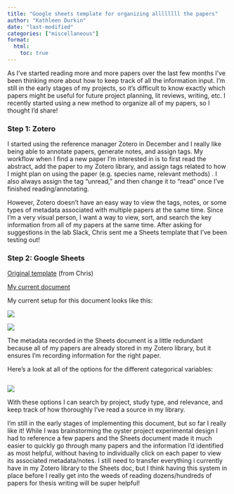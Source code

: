 ```yaml
---
title: "Google sheets template for organizing allllllll the papers"
author: "Kathleen Durkin"
date: "last-modified"
categories: ["miscellaneous"]
format:
  html:
    toc: true
---
```


As I've started reading more and more papers over the last few months I've been thinking more about how to keep track of all the information input. I'm still in the early stages of my projects, so it's difficult to know exactly which papers might be useful for future project planning, lit reviews, writing, etc. I recently started using a new method to organize all of my papers, so I thought I'd share!

### Step 1: Zotero

I started using the reference manager Zotero in December and I really like being able to annotate papers, generate notes, and assign tags. My workflow when I find a new paper I'm interested in is to first read the abstract, add the paper to my Zotero library, and assign tags related to how I might plan on using the paper (e.g. species name, relevant methods) . I also always assign the tag "unread," and then change it to "read" once I've finished reading/annotating.

However, Zotero doesn't have an easy way to view the tags, notes, or some types of metadata associated with multiple papers at the same time. Since I'm a very visual person, I want a way to view, sort, and search the key information from all of my papers at the same time. After asking for suggestions in the lab Slack, Chris sent me a Sheets template that I've been testing out!

### Step 2: Google Sheets

[Original template](https://docs.google.com/spreadsheets/d/1kVvoM0zN4B2HWa04zXlOgJzptutfuxkU50Ny3Rp1BHw/edit?usp=sharing) (from Chris)

[My current document](https://docs.google.com/spreadsheets/d/1y2bPvPm6MpkF2q6CGqsYnvArUU61ZP2w4jUlDJBdrQg/edit?usp=sharing)

My current setup for this document looks like this:

![](images/Screenshot (230).png)

![](images/Screenshot (231).png)

The metadata recorded in the Sheets document is a little redundant because all of my papers are already stored in my Zotero library, but it ensures I'm recording information for the right paper.

Here's a look at all of the options for the different categorical variables:

![]()

![](images/Screenshot (235).png)

With these options I can search by project, study type, and relevance, and keep track of how thoroughly I've read a source in my library.

I'm still in the early stages of implementing this document, but so far I really like it! While I was brainstorming the oyster project experimental design I had to reference a few papers and the Sheets document made it much easier to quickly go through many papers and the information I'd identified as most helpful, without having to individually click on each paper to view its associated metadata/notes. I still need to transfer everything i currently have in my Zotero library to the Sheets doc, but I think having this system in place before I really get into the weeds of reading dozens/hundreds of papers for thesis writing will be super helpful!
